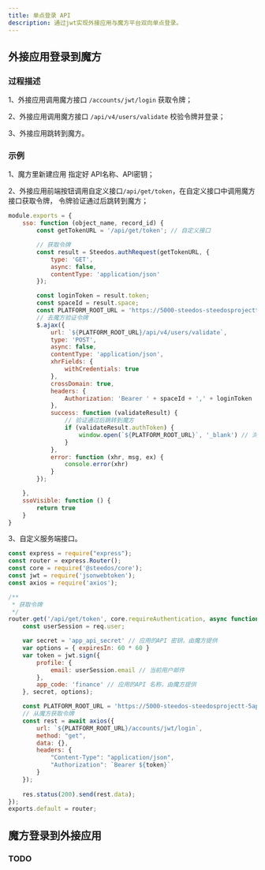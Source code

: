 ```yaml
---
title: 单点登录 API
description: 通过jwt实现外接应用与魔方平台双向单点登录。
---
```


## 外接应用登录到魔方

### 过程描述

1、外接应用调用魔方接口 `/accounts/jwt/login` 获取令牌；

2、外接应用调用魔方接口 `/api/v4/users/validate` 校验令牌并登录；

3、外接应用跳转到魔方。

### 示例

1、魔方里新建应用 指定好 API名称、API密钥；

2、外接应用前端按钮调用自定义接口`/api/get/token`，在自定义接口中调用魔方接口获取令牌， 令牌验证通过后跳转到魔方；

```js
module.exports = {
    sso: function (object_name, record_id) {
        const getTokenURL = '/api/get/token'; // 自定义接口

        // 获取令牌
        const result = Steedos.authRequest(getTokenURL, {
            type: 'GET',
            async: false,
            contentType: 'application/json'
        });

        const loginToken = result.token;
        const spaceId = result.space;
        const PLATFORM_ROOT_URL = 'https://5000-steedos-steedosprojectt-5apf195eq37.ws-us77.gitpod.io' // 魔方访问地址，由魔方提供
        // 去魔方验证令牌
        $.ajax({
            url: `${PLATFORM_ROOT_URL}/api/v4/users/validate`,
            type: 'POST',
            async: false,
            contentType: 'application/json',
            xhrFields: {
                withCredentials: true
            },
            crossDomain: true,
            headers: {
                Authorization: 'Bearer ' + spaceId + ',' + loginToken
            },
            success: function (validateResult) {
                // 验证通过后跳转到魔方
                if (validateResult.authToken) {
                    window.open(`${PLATFORM_ROOT_URL}`, '_blank') // 浏览器打开新窗口
                }
            },
            error: function (xhr, msg, ex) {
                console.error(xhr)
            }
        });

    },
    ssoVisible: function () {
        return true
    }
}
```

3、自定义服务端接口。

```js
const express = require("express");
const router = express.Router();
const core = require('@steedos/core');
const jwt = require('jsonwebtoken');
const axios = require('axios');

/**
 * 获取令牌
 */
router.get('/api/get/token', core.requireAuthentication, async function (req, res) {
    const userSession = req.user;

    var secret = 'app_api_secret' // 应用的API 密钥，由魔方提供
    var options = { expiresIn: 60 * 60 }
    var token = jwt.sign({
        profile: {
            email: userSession.email // 当前用户邮件
        },
        app_code: 'finance' // 应用的API 名称，由魔方提供
    }, secret, options);

    const PLATFORM_ROOT_URL = 'https://5000-steedos-steedosprojectt-5apf195eq37.ws-us77.gitpod.io' // 魔方访问地址，由魔方提供
    // 从魔方获取令牌
    const rest = await axios({
        url: `${PLATFORM_ROOT_URL}/accounts/jwt/login`,
        method: "get",
        data: {},
        headers: {
            "Content-Type": "application/json",
            "Authorization": `Bearer ${token}`
        }
    });
    
    res.status(200).send(rest.data);
});
exports.default = router;
```


## 魔方登录到外接应用

### TODO

